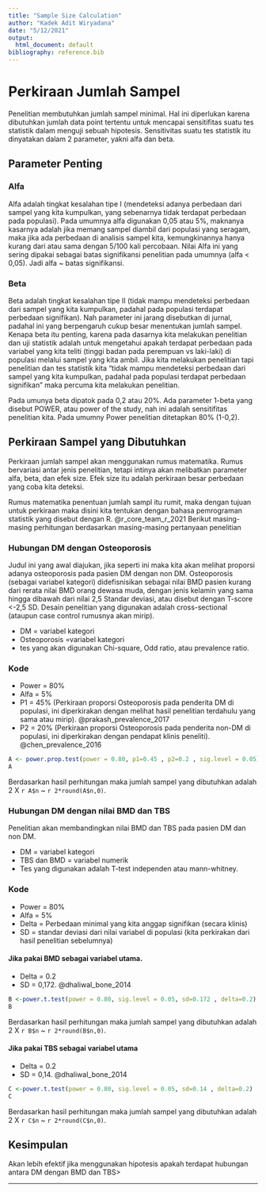 ```yaml
---
title: "Sample Size Calculation"
author: "Kadek Adit Wiryadana"
date: "5/12/2021"
output:
  html_document: default
bibliography: reference.bib
---
```


# Perkiraan Jumlah Sampel
Penelitian membutuhkan jumlah sampel minimal. Hal ini diperlukan karena dibutuhkan jumlah data point tertentu  untuk mencapai sensitifitas suatu tes statistik dalam menguji sebuah hipotesis. Sensitivitas suatu tes statistik itu dinyatakan dalam 2 parameter, yakni alfa dan beta.

## Parameter Penting
### Alfa
Alfa adalah tingkat kesalahan tipe I (mendeteksi adanya perbedaan dari sampel yang kita kumpulkan, yang sebenarnya tidak terdapat perbedaan pada populasi). Pada umumnya alfa digunakan 0,05 atau 5%, maknanya kasarnya adalah jika memang sampel diambil dari populasi yang seragam, maka jika ada perbedaan di analisis sampel kita, kemungkinannya hanya kurang dari atau sama dengan 5/100 kali percobaan. Nilai Alfa ini yang sering dipakai sebagai batas signifikansi penelitian pada umumnya (alfa < 0,05). Jadi alfa ~ batas signifikansi.

### Beta
Beta adalah tingkat kesalahan tipe II (tidak mampu mendeteksi perbedaan dari sampel yang kita kumpulkan, padahal pada populasi terdapat perbedaan signifikan). Nah parameter ini jarang disebutkan di jurnal, padahal ini yang berpengaruh cukup besar menentukan jumlah sampel. Kenapa beta itu penting, karena pada dasarnya kita melakukan penelitian dan uji statistik adalah untuk mengetahui apakah terdapat perbedaan pada variabel yang kita teliti (tinggi badan pada perempuan vs laki-laki) di populasi melalui sampel yang kita ambil. Jika kita melakukan penelitian tapi penelitian dan tes statistik kita "tidak mampu mendeteksi perbedaan dari sampel yang kita kumpulkan, padahal pada populasi terdapat perbedaan signifikan" maka percuma kita melakukan penelitian.

Pada umunya beta dipatok pada 0,2 atau 20%. Ada parameter 1-beta yang disebut POWER, atau power of the study, nah ini adalah sensitifitas penelitian kita. Pada umumny Power penelitian ditetapkan 80% (1-0,2).

## Perkiraan Sampel yang Dibutuhkan
Perkiraan jumlah sampel akan menggunakan rumus matematika. Rumus bervariasi antar jenis penelitian, tetapi intinya akan melibatkan parameter alfa, beta, dan efek size. Efek size itu adalah perkiraan besar perbedaan yang coba kita deteksi.

Rumus matematika penentuan jumlah sampl itu rumit, maka dengan tujuan untuk perkiraan maka disini kita tentukan dengan bahasa pemrograman statistik yang disebut dengan R. @r_core_team_r_2021 Berikut masing-masing perhitungan berdasarkan masing-masing pertanyaan penelitian

### Hubungan DM dengan Osteoporosis
Judul ini yang awal diajukan, jika seperti ini maka kita akan melihat proporsi adanya osteoporosis pada pasien DM dengan non DM. Osteoporosis (sebagai variabel kategori) didefisnisikan sebagai nilai BMD pasien kurang dari rerata nilai BMD orang dewasa muda, dengan jenis kelamin yang sama hingga dibawah dari nilai 2,5 Standar deviasi, atau disebut dengan T-score <-2,5 SD. Desain penelitian yang digunakan adalah cross-sectional (ataupun case control rumusnya akan mirip).

* DM = variabel kategori
* Osteoporosis =variabel kategori
* tes yang akan digunakan Chi-square, Odd ratio, atau prevalence ratio.

### Kode
* Power = 80%
* Alfa = 5%
* P1 = 45% (Perkiraan proporsi Osteoporosis pada penderita DM di populasi, ini diperkirakan dengan melihat hasil penelitian terdahulu yang sama atau mirip). @prakash_prevalence_2017
* P2 = 20% (Perkiraan proporsi Osteoporosis pada penderita non-DM di populasi, ini diperkirakan dengan pendapat klinis peneliti). @chen_prevalence_2016
```r
A <- power.prop.test(power = 0.80, p1=0.45 , p2=0.2 , sig.level = 0.05)
A
```

Berdasarkan hasil perhitungan maka jumlah sampel yang dibutuhkan adalah 2 X `r A$n` ~ `r 2*round(A$n,0)`.

### Hubungan DM dengan nilai BMD dan TBS
Penelitian akan membandingkan nilai BMD dan TBS pada pasien DM dan non DM. 

* DM = variabel kategori
* TBS dan BMD = variabel numerik
* Tes yang digunakan adalah T-test independen atau mann-whitney.

### Kode
* Power = 80%
* Alfa = 5%
* Delta = Perbedaan minimal yang kita anggap signifikan (secara klinis)
* SD = standar deviasi dari nilai variabel di populasi (kita perkirakan dari hasil penelitian sebelumnya)


#### Jika pakai **BMD** sebagai variabel utama.
* Delta = 0.2
* SD = 0,172. @dhaliwal_bone_2014
```r
B <-power.t.test(power = 0.80, sig.level = 0.05, sd=0.172 , delta=0.2)
B
```
Berdasarkan hasil perhitungan maka jumlah sampel yang dibutuhkan adalah 2 X `r B$n` ~ `r 2*round(B$n,0)`.


#### Jika pakai **TBS** sebagai variabel utama
* Delta = 0.2
* SD = 0,14. @dhaliwal_bone_2014
```r
C <-power.t.test(power = 0.80, sig.level = 0.05, sd=0.14 , delta=0.2)
C
```
Berdasarkan hasil perhitungan maka jumlah sampel yang dibutuhkan adalah 2 X `r C$n` ~ `r 2*round(C$n,0)`.

## Kesimpulan
Akan lebih efektif jika menggunakan hipotesis apakah terdapat hubungan antara DM dengan BMD dan TBS>

---





